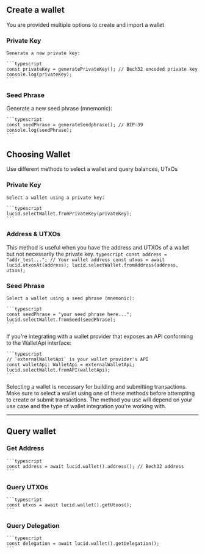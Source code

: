 
## Create a wallet

You are provided multiple options to create and import a wallet

### Private Key
    Generate a new private key:

    ```typescript
    const privateKey = generatePrivateKey(); // Bech32 encoded private key
    console.log(privateKey);
    ```

### Seed Phrase

Generate a new seed phrase (mnemonic):

    ```typescript
    const seedPhrase = generateSeedphrase(); // BIP-39
    console.log(seedPhrase);
    ```

## Choosing Wallet

Use different methods to select a wallet and query balances, UTxOs


### Private Key

    Select a wallet using a private key:

    ```typescript
    lucid.selectWallet.fromPrivateKey(privateKey);
    ```

### Address & UTXOs

This method is useful when you have the address and UTXOs of a wallet but not necessarily the private key.
    ```typescript
    const address = "addr_test..."; // Your wallet address
    const utxos = await lucid.utxosAt(address);
    lucid.selectWallet.fromAddress(address, utxos);
    ```

### Seed Phrase

    Select a wallet using a seed phrase (mnemonic):

    ```typescript
    const seedPhrase = "your seed phrase here...";
    lucid.selectWallet.fromSeed(seedPhrase);
    ```


If you're integrating with a wallet provider that exposes an API conforming to the WalletApi interface:

    ```typescript
    // `externalWalletApi` is your wallet provider's API
    const walletApi: WalletApi = externalWalletApi;
    lucid.selectWallet.fromAPI(walletApi);
    ```

<Callout>
Selecting a wallet is necessary for building and submitting transactions. Make sure to select a wallet using one of these methods before attempting to create or submit transactions. The method you use will depend on your use case and the type of wallet integration you're working with.
</Callout>


---

## Query wallet

### Get Address
    ```typescript
    const address = await lucid.wallet().address(); // Bech32 address
    ```

### Query UTXOs
    ```typescript
    const utxos = await lucid.wallet().getUtxos();
    ```

### Query Delegation
    ```typescript
    const delegation = await lucid.wallet().getDelegation();
    ```
